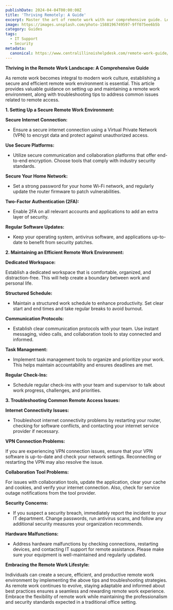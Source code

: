 ```yaml
---
publishDate: 2024-04-04T00:00:00Z
title: 'Thriving Remotely: A Guide'
excerpt: Master the art of remote work with our comprehensive guide. Learn to set up a secure and efficient home office, navigate common remote access issues, and optimize your daily workflow. This article offers practical tips for securing your internet connection, managing tasks, and maintaining a healthy work-life balance in a remote setting, ensuring you stay productive and secure in your digital workspace.
image: https://images.unsplash.com/photo-1588196749597-9ff075ee6b5b
category: Guides
tags:
  - IT Support
  - Security
metadata:
  canonical: https://www.centralillinoishelpdesk.com/remote-work-guide/
---
```


**Thriving in the Remote Work Landscape: A Comprehensive Guide**

As remote work becomes integral to modern work culture, establishing a secure and efficient remote work environment is essential. This article provides valuable guidance on setting up and maintaining a remote work environment, along with troubleshooting tips to address common issues related to remote access.

**1. Setting Up a Secure Remote Work Environment:**

**Secure Internet Connection:**

- Ensure a secure internet connection using a Virtual Private Network (VPN) to encrypt data and protect against unauthorized access.

**Use Secure Platforms:**

- Utilize secure communication and collaboration platforms that offer end-to-end encryption. Choose tools that comply with industry security standards.

**Secure Your Home Network:**

- Set a strong password for your home Wi-Fi network, and regularly update the router firmware to patch vulnerabilities.

**Two-Factor Authentication (2FA):**

- Enable 2FA on all relevant accounts and applications to add an extra layer of security.

**Regular Software Updates:**

- Keep your operating system, antivirus software, and applications up-to-date to benefit from security patches.

**2. Maintaining an Efficient Remote Work Environment:**

**Dedicated Workspace:**

Establish a dedicated workspace that is comfortable, organized, and distraction-free. This will help create a boundary between work and personal life.

**Structured Schedule:**

- Maintain a structured work schedule to enhance productivity. Set clear start and end times and take regular breaks to avoid burnout.

**Communication Protocols:**

- Establish clear communication protocols with your team. Use instant messaging, video calls, and collaboration tools to stay connected and informed.

**Task Management:**

- Implement task management tools to organize and prioritize your work. This helps maintain accountability and ensures deadlines are met.

**Regular Check-Ins:**

- Schedule regular check-ins with your team and supervisor to talk about work progress, challenges, and priorities.

**3. Troubleshooting Common Remote Access Issues:**

**Internet Connectivity Issues:**

- Troubleshoot internet connectivity problems by restarting your router, checking for software conflicts, and contacting your internet service provider if necessary.

**VPN Connection Problems:**

If you are experiencing VPN connection issues, ensure that your VPN software is up-to-date and check your network settings. Reconnecting or restarting the VPN may also resolve the issue.

**Collaboration Tool Problems:**

For issues with collaboration tools, update the application, clear your cache and cookies, and verify your internet connection. Also, check for service outage notifications from the tool provider.

**Security Concerns:**

- If you suspect a security breach, immediately report the incident to your IT department. Change passwords, run antivirus scans, and follow any additional security measures your organization recommends.

**Hardware Malfunctions:**

- Address hardware malfunctions by checking connections, restarting devices, and contacting IT support for remote assistance. Please make sure your equipment is well-maintained and regularly updated.

**Embracing the Remote Work Lifestyle:**

Individuals can create a secure, efficient, and productive remote work environment by implementing the above tips and troubleshooting strategies. As remote work continues to evolve, staying adaptable and informed about best practices ensures a seamless and rewarding remote work experience. Embrace the flexibility of remote work while maintaining the professionalism and security standards expected in a traditional office setting.

